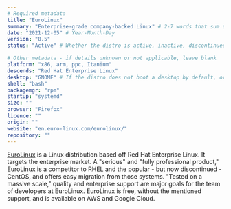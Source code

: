 ```yaml
---
# Required metadata
title: "EuroLinux"
summary: "Enterprise-grade company-backed Linux" # 2-7 words that sum up the distribution
date: "2021-12-05" # Year-Month-Day
version: "8.5"
status: "Active" # Whether the distro is active, inactive, discontinued (still supported), or legacy (not supported)

# Other metadata - if details unknown or not applicable, leave blank
platform: "x86, arm, ppc, Itanium"
descends: "Red Hat Enterprise Linux"
desktop: "GNOME" # If the distro does not boot a desktop by default, or doesn't ship one, leave 'desktop' blank
shell: "bash"
packagemgr: "rpm"
startup: "systemd"
size: ""
browser: "Firefox"
licence: ""
origin: ""
website: "en.euro-linux.com/eurolinux/"
repository: ""
---
```


[EuroLinux](https://en.euro-linux.com/eurolinux/) is a Linux distribution based off Red Hat Enterprise Linux. It targets the enterprise market. A "serious" and "fully professional product," EuroLinux is a competitor to RHEL and the popular - but now discontinued - CentOS, and offers easy migration from those systems. "Tested on a massive scale," quality and enterprise support are major goals for the team of developers at EuroLinux. EuroLinux is free, without the mentioned support, and is available on AWS and Google Cloud.
